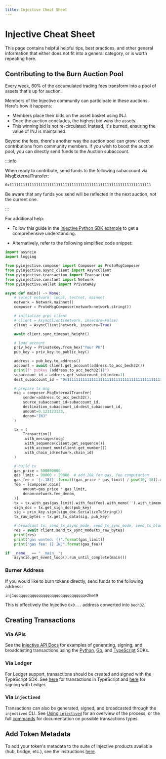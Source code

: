 ```yaml
---
title: Injective Cheat Sheet
---
```


# Injective Cheat Sheet

This page contains helpful helpful tips, best practices, and other general information that either does not fit into a general category, or is worth repeating here.

## Contributing to the Burn Auction Pool

Every week, 60% of the accumulated trading fees transform into a pool of assets that's up for auction.

Members of the Injective community can participate in these auctions. Here's how it happens:

- Members place their bids on the asset basket using INJ.
- Once the auction concludes, the highest bid wins the assets.
- This winning bid is not re-circulated. Instead, it's burned, ensuring the value of INJ is maintained.

Beyond the fees, there's another way the auction pool can grow: direct contributions from community members. If you wish to boost the auction pool, you can directly send funds to the Auction subaccount.

:::info

When ready to contribute, send funds to the following subaccount via [MsgExternalTransfer](../modules/injective/exchange/messages#msgexternaltransfer):

`0x1111111111111111111111111111111111111111111111111111111111111111`

Be aware that any funds you send will be reflected in the next auction, not the current one.

:::

For additional help:

- Follow this guide in the [Injective Python SDK example](https://github.com/InjectiveLabs/sdk-python/blob/master/examples/chain_client/30_ExternalTransfer.py) to get a comprehensive understanding.

- Alternatively, refer to the following simplified code snippet:

```python MsgExternalTransfer example
import asyncio
import logging

from pyinjective.composer import Composer as ProtoMsgComposer
from pyinjective.async_client import AsyncClient
from pyinjective.transaction import Transaction
from pyinjective.constant import Network
from pyinjective.wallet import PrivateKey

async def main() -> None:
    # select network: local, testnet, mainnet
    network = Network.mainnet()
    composer = ProtoMsgComposer(network=network.string())

    # initialize grpc client
    # client = AsyncClient(network, insecure=False)
    client = AsyncClient(network, insecure=True)

    await client.sync_timeout_height()

    # load account
    priv_key = PrivateKey.from_hex("Your PK")
    pub_key = priv_key.to_public_key()

    address = pub_key.to_address()
    account = await client.get_account(address.to_acc_bech32())
    print(f" pubkey {address.to_acc_bech32()}")
    subaccount_id = address.get_subaccount_id(index=1)
    dest_subaccount_id = "0x1111111111111111111111111111111111111111111111111111111111111111"

    # prepare tx msg
    msg = composer.MsgExternalTransfer(
        sender=address.to_acc_bech32(),
        source_subaccount_id=subaccount_id,
        destination_subaccount_id=dest_subaccount_id,
        amount=0.123123123,
        denom="INJ"
    )

    tx = (
        Transaction()
        .with_messages(msg)
        .with_sequence(client.get_sequence())
        .with_account_num(client.get_number())
        .with_chain_id(network.chain_id)
    )

    # build tx
    gas_price = 500000000
    gas_limit = 90000 + 20000  # add 20k for gas, fee computation
    gas_fee = '{:.18f}'.format((gas_price * gas_limit) / pow(10, 18)).rstrip('0')
    fee = [composer.Coin(
        amount=gas_price * gas_limit,
        denom=network.fee_denom,
    )]
    tx = tx.with_gas(gas_limit).with_fee(fee).with_memo('').with_timeout_height(client.timeout_height)
    sign_doc = tx.get_sign_doc(pub_key)
    sig = priv_key.sign(sign_doc.SerializeToString())
    tx_raw_bytes = tx.get_tx_data(sig, pub_key)

    # broadcast tx: send_tx_async_mode, send_tx_sync_mode, send_tx_block_mode
    res = await client.send_tx_sync_mode(tx_raw_bytes)
    print(res)
    print("gas wanted: {}".format(gas_limit))
    print("gas fee: {} INJ".format(gas_fee))

if __name__ == "__main__":
    asyncio.get_event_loop().run_until_complete(main())
```

### Burner Address

If you would like to burn tokens directly, send funds to the following address:

```
inj1qqqqqqqqqqqqqqqqqqqqqqqqqqqqqqqqe2hm49
```

This is effectively the Injective `0x0...` address converted into `bech32`.

## Creating Transactions

### Via APIs

See the [Injective API Docs](https://api.injective.exchange/#chain-api) for examples of generating, signing, and broadcasting transactions using the [Python](https://github.com/InjectiveLabs/sdk-python), [Go](https://github.com/InjectiveLabs/sdk-go/), and [TypeScript](https://github.com/InjectiveLabs/injective-ts) SDKs.

### Via Ledger

For Ledger support, transactions should be created and signed with the TypeScript SDK. See [here](https://docs.ts.injective.network/transactions) for transactions in TypeScript and [here](https://docs.ts.injective.network/transactions/ethereum/ethereum-ledger) for signing with Ledger.

### Via `injectived`

Transactions can also be generated, signed, and broadcasted through the `injectived` CLI. See [Using `injectived`](../tools/injectived/02_using.md) for an overview of the process, or the full [commands](../tools/injectived/commands#tx) for documentation on possible transactions types.

## Add Token Metadata

To add your token's metadata to the suite of Injective products available (hub, bridge, etc.), see the instructions [here](https://docs.ts.injective.network/readme/assets/injective-list).
